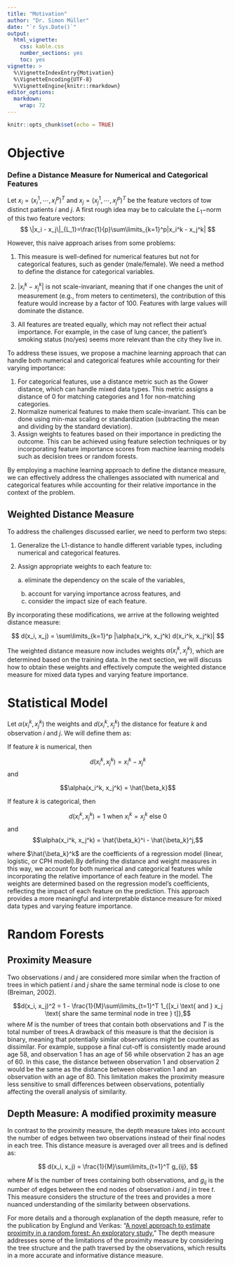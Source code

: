 ```yaml
---
title: "Motivation"
author: "Dr. Simon Müller"
date: "`r Sys.Date()`"
output:
  html_vignette:
    css: kable.css
    number_sections: yes
    toc: yes
vignette: >
  %\VignetteIndexEntry{Motivation}
  %\VignetteEncoding{UTF-8}
  %\VignetteEngine{knitr::rmarkdown}
editor_options: 
  markdown: 
    wrap: 72
---
```


```r
knitr::opts_chunk$set(echo = TRUE)
```

# Objective {#objective}

### Define a Distance Measure for Numerical and Categorical Features {#define-a-distance-measure-for-numerical-and-categorical-features}

Let $x_i = \left(x_i^1,\cdots,x_i^p\right)^T$ and
$x_j = \left(x_j^1,\cdots,x_j^p\right)^T$ be the feature vectors of tow
distinct patients $i$ and $j$. A first rough idea may be to calculate
the $L_1-$norm of this two feature vectors: $$
\|x_i - x_j\|_{L_1}=\frac{1}{p}\sum\limits_{k=1}^p|x_i^k - x_j^k|
$$

However, this naive approach arises from some problems:

1.  This measure is well-defined for numerical features but not for
    categorical features, such as gender (male/female). We need a method
    to define the distance for categorical variables.

2.  $|x_i^k - x_j^k|$ is not scale-invariant, meaning that if one
    changes the unit of measurement (e.g., from meters to centimeters),
    the contribution of this feature would increase by a factor of 100.
    Features with large values will dominate the distance.

3.  All features are treated equally, which may not reflect their actual
    importance. For example, in the case of lung cancer, the patient's
    smoking status (no/yes) seems more relevant than the city they live
    in.

To address these issues, we propose a machine learning approach that can
handle both numerical and categorical features while accounting for
their varying importance:

1.  For categorical features, use a distance metric such as the Gower
    distance, which can handle mixed data types. This metric assigns a
    distance of 0 for matching categories and 1 for non-matching
    categories.
2.  Normalize numerical features to make them scale-invariant. This can
    be done using min-max scaling or standardization (subtracting the
    mean and dividing by the standard deviation).
3.  Assign weights to features based on their importance in predicting
    the outcome. This can be achieved using feature selection techniques
    or by incorporating feature importance scores from machine learning
    models such as decision trees or random forests.

By employing a machine learning approach to define the distance measure,
we can effectively address the challenges associated with numerical and
categorical features while accounting for their relative importance in
the context of the problem.

## Weighted Distance Measure {#weighted-distance-measure}

To address the challenges discussed earlier, we need to perform two
steps:

1.  Generalize the L1-distance to handle different variable types,
    including numerical and categorical features.

2.  Assign appropriate weights to each feature to:

    a\. eliminate the dependency on the scale of the variables,

    b.  account for varying importance across features, and
    c.  consider the impact size of each feature.

By incorporating these modifications, we arrive at the following
weighted distance measure:

$$
d(x_i, x_j) = \sum\limits_{k=1}^p |\alpha(x_i^k, x_j^k) d(x_i^k, x_j^k)|
$$

The weighted distance measure now includes weights
$\alpha(x_i^k, x_j^k)$, which are determined based on the training data.
In the next section, we will discuss how to obtain these weights and
effectively compute the weighted distance measure for mixed data types
and varying feature importance.

# Statistical Model {#statistical-model}

Let $\alpha(x_i^k, x_j^k)$ the weights and $d(x_i^k, x_j^k)$ the
distance for feature $k$ and observation $i$ and $j$. We will define
them as:

If feature $k$ is numerical, then

$$d(x_i^k, x_j^k) = x_i^k - x_j^k$$ and

$$\alpha(x_i^k, x_j^k) = \hat{\beta_k}$$

If feature $k$ is categorical, then

$$d(x_i^k, x_j^k) = 1 \text{ when } x_i^k = x_j^k \text{ else } 0$$ and
$$\alpha(x_i^k, x_j^k) = \hat{\beta_k}^i - \hat{\beta_k}^j,$$

where $\hat{\beta_k}^k$ are the coefficients of a regression model
(linear, logistic, or CPH model).By defining the distance and weight
measures in this way, we account for both numerical and categorical
features while incorporating the relative importance of each feature in
the model. The weights are determined based on the regression model's
coefficients, reflecting the impact of each feature on the prediction.
This approach provides a more meaningful and interpretable distance
measure for mixed data types and varying feature importance.

# Random Forests {#random-forests}

## Proximity Measure {#proximity-measure}

Two observations $i$ and $j$ are considered more similar when the
fraction of trees in which patient $i$ and $j$ share the same terminal
node is close to one (Breiman, 2002).

$$d(x_i, x_j)^2 = 1 - \frac{1}{M}\sum\limits_{t=1}^T 1_{[x_i \text{ and } x_j \text{ share the same terminal node in tree } t]},$$
where $M$ is the number of trees that contain both observations and $T$
is the total number of trees.A drawback of this measure is that the
decision is binary, meaning that potentially similar observations might
be counted as dissimilar. For example, suppose a final cut-off is
consistently made around age 58, and observation 1 has an age of 56
while observation 2 has an age of 60. In this case, the distance between
observation 1 and observation 2 would be the same as the distance
between observation 1 and an observation with an age of 80. This
limitation makes the proximity measure less sensitive to small
differences between observations, potentially affecting the overall
analysis of similarity.

## Depth Measure: A modified proximity measure {#depth-measure-a-modified-proximity-measure}

In contrast to the proximity measure, the depth measure takes into
account the number of edges between two observations instead of their
final nodes in each tree. This distance measure is averaged over all
trees and is defined as:

$$
d(x_i, x_j) = \frac{1}{M}\sum\limits_{t=1}^T g_{ij},
$$

where $M$ is the number of trees containing both observations, and
$g_{ij}$ is the number of edges between the end nodes of observation $i$
and $j$ in tree $t$. This measure considers the structure of the trees
and provides a more nuanced understanding of the similarity between
observations.

For more details and a thorough explanation of the depth measure, refer
to the publication by Englund and Verikas: "[A novel approach to
estimate proximity in a random forest: An exploratory
study.](https://www.sciencedirect.com/science/article/abs/pii/S095741741200810X)"
The depth measure addresses some of the limitations of the proximity
measure by considering the tree structure and the path traversed by the
observations, which results in a more accurate and informative distance
measure.
